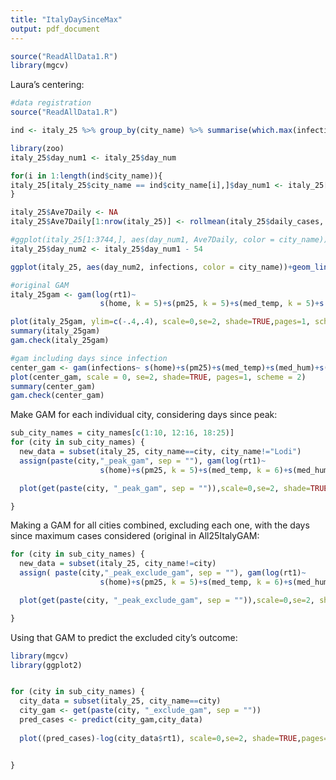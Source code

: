 ```yaml
---
title: "ItalyDaySinceMax"
output: pdf_document
---
```


``` r
source("ReadAllData1.R")
library(mgcv)

```
Laura's centering:
```r
#data registration
source("ReadAllData1.R")

ind <- italy_25 %>% group_by(city_name) %>% summarise(which.max(infections))

library(zoo)
italy_25$day_num1 <- italy_25$day_num

for(i in 1:length(ind$city_name)){
italy_25[italy_25$city_name == ind$city_name[i],]$day_num1 <- italy_25[italy_25$city_name == ind$city_name[i],]$day_num - ind$`which.max(infections)`[i]
}

italy_25$Ave7Daily <- NA
italy_25$Ave7Daily[1:nrow(italy_25)] <- rollmean(italy_25$daily_cases, 7)

#ggplot(italy_25[1:3744,], aes(day_num1, Ave7Daily, color = city_name))+geom_line()
italy_25$day_num2 <- italy_25$day_num1 - 54

ggplot(italy_25, aes(day_num2, infections, color = city_name))+geom_line()+labs(x= "Number of Days Since Peak", y = "Infections", title = "Centered Infections")
```

```r
#original GAM
italy_25gam <- gam(log(rt1)~ 
                    s(home, k = 5)+s(pm25, k = 5)+s(med_temp, k = 5)+s(med_hum, k = 5), data = italy_25, family = gaussian)

plot(italy_25gam, ylim=c(-.4,.4), scale=0,se=2, shade=TRUE,pages=1, scheme = 2,main = "25 Cities in Italy")
summary(italy_25gam)
gam.check(italy_25gam)

#gam including days since infection
center_gam <- gam(infections~ s(home)+s(pm25)+s(med_temp)+s(med_hum)+s(day_num2), data = italy_25, family = gaussian)
plot(center_gam, scale = 0, se=2, shade=TRUE, pages=1, scheme = 2)
summary(center_gam)
gam.check(center_gam)
```

Make GAM for each individual city, considering days since peak:
```r
sub_city_names = city_names[c(1:10, 12:16, 18:25)]
for (city in sub_city_names) {
  new_data = subset(italy_25, city_name==city, city_name!="Lodi")
  assign(paste(city,"_peak_gam", sep = ""), gam(log(rt1)~ 
                    s(home)+s(pm25, k = 5)+s(med_temp, k = 6)+s(med_hum, k = 6)+s(day_num2), data = new_data, family = gaussian))

  plot(get(paste(city, "_peak_gam", sep = "")),scale=0,se=2, shade=TRUE,pages=1, scheme = 2, main = city)

}

```


Making a GAM for all cities combined, excluding each one, with the days since maximum cases considered (original in All25ItalyGAM:
```r

for (city in sub_city_names) {
  new_data = subset(italy_25, city_name!=city)
  assign( paste(city,"_peak_exclude_gam", sep = ""), gam(log(rt1)~ 
                    s(home)+s(pm25, k = 5)+s(med_temp, k = 6)+s(med_hum, k = 6) + s(day_num2), data = new_data, family = gaussian))

  plot(get(paste(city, "_peak_exclude_gam", sep = "")),scale=0,se=2, shade=TRUE,pages=1, scheme = 2, main = city)

}


```

Using that GAM to predict the excluded city's outcome:
```r

library(mgcv)
library(ggplot2)


for (city in sub_city_names) {
  city_data = subset(italy_25, city_name==city)
  city_gam <- get(paste(city, "_exclude_gam", sep = ""))
  pred_cases <- predict(city_gam,city_data)
  
  plot((pred_cases)-log(city_data$rt1), scale=0,se=2, shade=TRUE,pages=1, scheme = 2, main = city)


}



```




